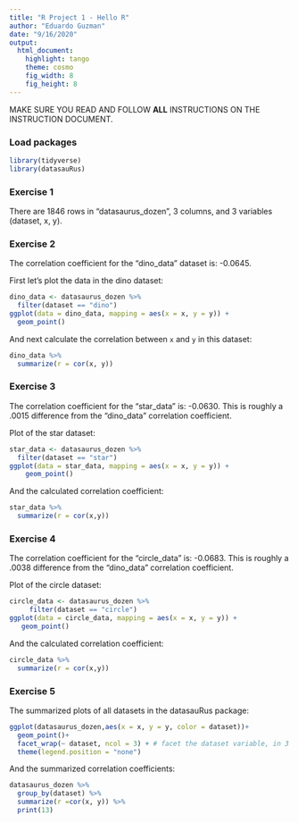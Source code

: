 ```yaml
---
title: "R Project 1 - Hello R"
author: "Eduardo Guzman"
date: "9/16/2020"
output: 
  html_document: 
    highlight: tango
    theme: cosmo
    fig_width: 8
    fig_height: 8
---
```


MAKE SURE YOU READ AND FOLLOW **ALL** INSTRUCTIONS ON THE INSTRUCTION DOCUMENT. 

### Load packages

```r
library(tidyverse) 
library(datasauRus)
```


### Exercise 1

There are 1846 rows in "datasaurus_dozen", 3 columns, and 3 variables (dataset, x, y).

### Exercise 2

The correlation coefficient for the "dino_data" dataset is: -0.0645.

First let's plot the data in the dino dataset:

```r
dino_data <- datasaurus_dozen %>%
  filter(dataset == "dino")
ggplot(data = dino_data, mapping = aes(x = x, y = y)) +
  geom_point()
```

And next calculate the correlation between `x` and `y` in this dataset:

```r
dino_data %>%
  summarize(r = cor(x, y))
```

### Exercise 3

The correlation coefficient for the "star_data" is: -0.0630. This is roughly a .0015 difference from the "dino_data" correlation coefficient.

Plot of the star dataset:

```r
star_data <- datasaurus_dozen %>%
  filter(dataset == "star")
ggplot(data = star_data, mapping = aes(x = x, y = y)) +
    geom_point()
```

And the calculated correlation coefficient:
  
```r
star_data %>%
  summarize(r = cor(x,y))
```

### Exercise 4

The correlation coefficient for the "circle_data" is: -0.0683. This is roughly a .0038 difference from the "dino_data" correlation coefficient.

Plot of the circle dataset:

```r
circle_data <- datasaurus_dozen %>%
     filter(dataset == "circle")
ggplot(data = circle_data, mapping = aes(x = x, y = y)) +
   geom_point()
```

And the calculated correlation coefficient:

```r
circle_data %>%
  summarize(r = cor(x,y))
```

### Exercise 5
The summarized plots of all datasets in the datasauRus package:

```r
ggplot(datasaurus_dozen,aes(x = x, y = y, color = dataset))+
  geom_point()+
  facet_wrap(~ dataset, ncol = 3) + # facet the dataset variable, in 3 cols
  theme(legend.position = "none")
```

And the summarized correlation coefficients:

```r
datasaurus_dozen %>%
  group_by(dataset) %>%
  summarize(r =cor(x, y)) %>%
  print(13)
```